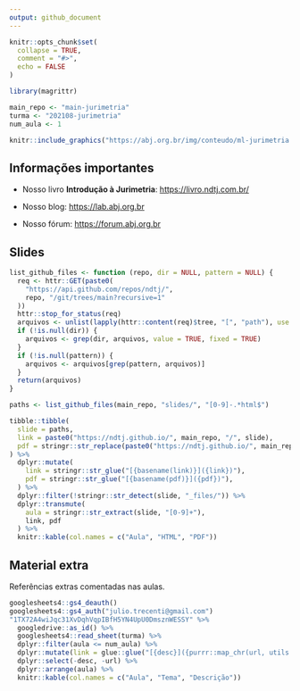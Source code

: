 ```yaml
---
output: github_document
---
```


<!-- README.md is generated from README.Rmd. Please edit that file -->

```r
knitr::opts_chunk$set(
  collapse = TRUE,
  comment = "#>",
  echo = FALSE
)

library(magrittr)

main_repo <- "main-jurimetria"
turma <- "202108-jurimetria"
num_aula <- 1
```

```r
knitr::include_graphics("https://abj.org.br/img/conteudo/ml-jurimetria.png")
```

## Informações importantes

- Nosso livro **Introdução à Jurimetria**: [https://livro.ndtj.com.br/](https://livro.ndtj.com.br/)

- Nosso blog: [https://lab.abj.org.br](https://lab.abj.org.br)

- Nosso fórum: [https://forum.abj.org.br](https://forum.abj.org.br)

## Slides

```r
list_github_files <- function (repo, dir = NULL, pattern = NULL) {
  req <- httr::GET(paste0(
    "https://api.github.com/repos/ndtj/", 
    repo, "/git/trees/main?recursive=1"
  ))
  httr::stop_for_status(req)
  arquivos <- unlist(lapply(httr::content(req)$tree, "[", "path"), use.names = FALSE)
  if (!is.null(dir)) {
    arquivos <- grep(dir, arquivos, value = TRUE, fixed = TRUE)
  }
  if (!is.null(pattern)) {
    arquivos <- arquivos[grep(pattern, arquivos)]
  }
  return(arquivos)
}

paths <- list_github_files(main_repo, "slides/", "[0-9]-.*html$")

tibble::tibble(
  slide = paths,
  link = paste0("https://ndtj.github.io/", main_repo, "/", slide),
  pdf = stringr::str_replace(paste0("https://ndtj.github.io/", main_repo, "/", slide), "html$", "pdf")
) %>% 
  dplyr::mutate(
    link = stringr::str_glue("[{basename(link)}]({link})"),
    pdf = stringr::str_glue("[{basename(pdf)}]({pdf})"),
  ) %>% 
  dplyr::filter(!stringr::str_detect(slide, "_files/")) %>% 
  dplyr::transmute(
    aula = stringr::str_extract(slide, "[0-9]+"),
    link, pdf
  ) %>% 
  knitr::kable(col.names = c("Aula", "HTML", "PDF"))
```

## Material extra

Referências extras comentadas nas aulas.

```r
googlesheets4::gs4_deauth()
googlesheets4::gs4_auth("julio.trecenti@gmail.com")
"1TX72A4wiJqc31XvDqhVqpIBfH5YN4UpU0DmsznWESSY" %>% 
  googledrive::as_id() %>% 
  googlesheets4::read_sheet(turma) %>%
  dplyr::filter(aula <= num_aula) %>% 
  dplyr::mutate(link = glue::glue("[{desc}]({purrr::map_chr(url, utils::URLencode)})")) %>%
  dplyr::select(-desc, -url) %>%
  dplyr::arrange(aula) %>% 
  knitr::kable(col.names = c("Aula", "Tema", "Descrição"))
```
